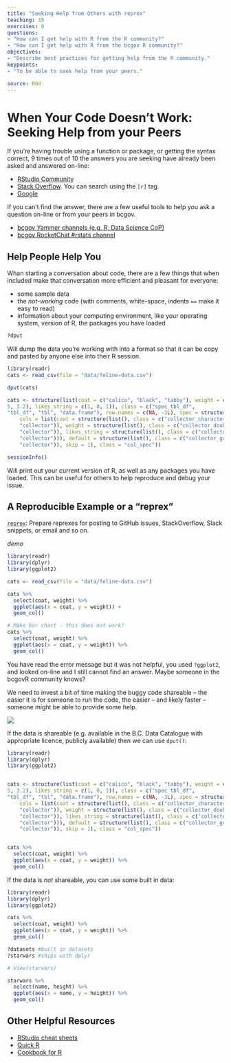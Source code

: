 ```yaml
---
title: "Seeking Help from Others with reprex"
teaching: 15
exercises: 0
questions:
- "How can I get help with R from the R community?"
- "How can I get help with R from the bcgov R community?"
objectives:
- "Describe best practices for getting help from the R community."
keypoints:
- "To be able to seek help from your peers."

source: Rmd
---
```


# When Your Code Doesn't Work: Seeking Help from your Peers

If you're having trouble using a function or package, or getting the syntax correct, 9 times out of 10 the answers you are seeking have already been asked and answered on-line:

- [RStudio Community](https://community.rstudio.com/)
- [Stack Overflow](http://stackoverflow.com/). You can search using
the `[r]` tag.
- [Google](https://www.google.ca/)

If you can't find the answer, there are a few useful tools to
help you ask a question on-line or from your peers in bcgov.

- [bcgov Yammer channels (e.g. R, Data Science CoP)](https://www.yammer.com/gov.bc.ca)
- [bcgov RocketChat #rstats channel](https://developer.gov.bc.ca/Community-and-Events/Steps-to-join-Pathfinder-Rocket.Chat#1-how-to-register-for-rocketchat)


## Help People Help You

Whan starting a conversation about code, there are a few things that when included make that conversation more efficient and pleasant for everyone:

- some sample data
- the _not-working_ code (with comments, white-space, indents `==` make it easy to read)
- information about your computing environment, like your operating system, version of R, the packages you have loaded


```r
?dput
```

Will dump the data you're working with into a format so that it can
be copy and pasted by anyone else into their R session.

```r
library(readr)
cats <- read_csv(file = "data/feline-data.csv")

dput(cats)

cats <- structure(list(coat = c("calico", "black", "tabby"), weight = c(2.1, 
5, 3.2), likes_string = c(1, 0, 1)), class = c("spec_tbl_df", 
"tbl_df", "tbl", "data.frame"), row.names = c(NA, -3L), spec = structure(list(
    cols = list(coat = structure(list(), class = c("collector_character", 
    "collector")), weight = structure(list(), class = c("collector_double", 
    "collector")), likes_string = structure(list(), class = c("collector_double", 
    "collector"))), default = structure(list(), class = c("collector_guess", 
    "collector")), skip = 1), class = "col_spec"))
```

```r
sessionInfo()
```

Will print out your current version of R, as well as any packages you
have loaded. This can be useful for others to help reproduce and debug
your issue.


## A Reproducible Example or a "reprex"

[`reprex`](https://reprex.tidyverse.org/index.html): Prepare reprexes for posting to GitHub issues, StackOverflow, Slack snippets, or email and so on.

_demo_

```r
library(readr)
library(dplyr)
library(ggplot2)

cats <- read_csv(file = "data/feline-data.csv")

cats %>% 
  select(coat, weight) %>% 
  ggplot(aes(x = coat, y = weight)) +  
  geom_col()

# Make bar chart - this does not work?
cats %>% 
  select(coat, weight) %>% 
  ggplot(aes(x = coat, y = weight)) %>%   
  geom_col()
```

You have read the error message but it was not helpful, you used `?ggplot2`, and looked on-line and I still cannot find an answer. Maybe someone in the bcgovR community knows? 

We need to invest a bit of time making the buggy code shareable -- the easier it is for someone to run the code, the easier -- and likely faster -- someone might be able to provide some help. 

![](fig/help-me-help-you.png)

If the data is shareable (e.g. available in the B.C. Data Catalogue with appropriate licence, publicly available) then we can use `dput()`:

```r
library(readr)
library(dplyr)
library(ggplot2)


cats <- structure(list(coat = c("calico", "black", "tabby"), weight = c(2.1, 
5, 3.2), likes_string = c(1, 0, 1)), class = c("spec_tbl_df", 
"tbl_df", "tbl", "data.frame"), row.names = c(NA, -3L), spec = structure(list(
    cols = list(coat = structure(list(), class = c("collector_character", 
    "collector")), weight = structure(list(), class = c("collector_double", 
    "collector")), likes_string = structure(list(), class = c("collector_double", 
    "collector"))), default = structure(list(), class = c("collector_guess", 
    "collector")), skip = 1), class = "col_spec"))


cats %>% 
  select(coat, weight) %>% 
  ggplot(aes(x = coat, y = weight)) %>%  
  geom_col()
```


If the data is _*not*_ shareable, you can use some built in data:

```r
library(readr)
library(dplyr)
library(ggplot2)

cats %>% 
  select(coat, weight) %>% 
  ggplot(aes(x = coat, y = weight)) %>%  
  geom_col()

?datasets #built in datasets
?starwars #ships with dplyr

# View(starwars)

starwars %>% 
  select(name, height) %>% 
  ggplot(aes(x = name, y = height)) %>%  
  geom_col()

```



## Other Helpful Resources

* [RStudio cheat sheets](http://www.rstudio.com/resources/cheatsheets/)
* [Quick R](http://www.statmethods.net/)
* [Cookbook for R](http://www.cookbook-r.com/)

